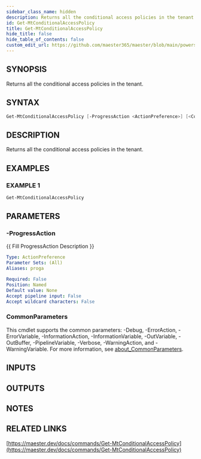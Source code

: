 ```yaml
---
sidebar_class_name: hidden
description: Returns all the conditional access policies in the tenant.
id: Get-MtConditionalAccessPolicy
title: Get-MtConditionalAccessPolicy
hide_title: false
hide_table_of_contents: false
custom_edit_url: https://github.com/maester365/maester/blob/main/powershell/public/Get-MtConditionalAccessPolicy.ps1
---
```


## SYNOPSIS

Returns all the conditional access policies in the tenant.

## SYNTAX

```powershell
Get-MtConditionalAccessPolicy [-ProgressAction <ActionPreference>] [<CommonParameters>]
```

## DESCRIPTION

Returns all the conditional access policies in the tenant.

## EXAMPLES

### EXAMPLE 1

```powershell
Get-MtConditionalAccessPolicy
```

## PARAMETERS

### -ProgressAction

\{\{ Fill ProgressAction Description \}\}

```yaml
Type: ActionPreference
Parameter Sets: (All)
Aliases: proga

Required: False
Position: Named
Default value: None
Accept pipeline input: False
Accept wildcard characters: False
```

### CommonParameters

This cmdlet supports the common parameters: -Debug, -ErrorAction, -ErrorVariable, -InformationAction, -InformationVariable, -OutVariable, -OutBuffer, -PipelineVariable, -Verbose, -WarningAction, and -WarningVariable. For more information, see [about_CommonParameters](http://go.microsoft.com/fwlink/?LinkID=113216).

## INPUTS

## OUTPUTS

## NOTES

## RELATED LINKS

[https://maester.dev/docs/commands/Get-MtConditionalAccessPolicy](https://maester.dev/docs/commands/Get-MtConditionalAccessPolicy)

